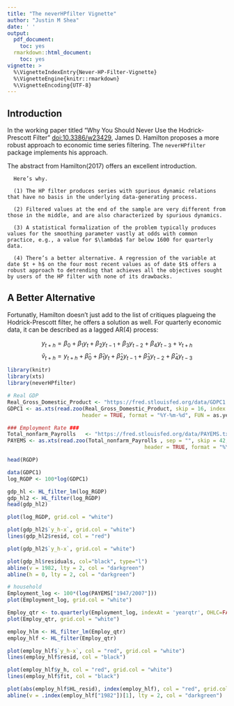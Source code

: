 ```yaml
---
title: "The neverHPfilter Vignette"
author: "Justin M Shea"
date: ' '
output:
  pdf_document:
    toc: yes
  rmarkdown::html_document:
    toc: yes
vignette: >
  %\VignetteIndexEntry{Never-HP-Filter-Vignette}  
  %\VignetteEngine{knitr::rmarkdown}  
  %\VignetteEncoding{UTF-8}
---
```


## Introduction

In the working paper titled "Why You Should Never Use the Hodrick-Prescott Filter" <doi:10.3386/w23429>, James D. Hamilton proposes a more robust approach to economic time series filtering. The `neverHPfilter` package implements his approach.

The abstract from Hamilton(2017) offers an excellent introduction.

```
  Here’s why. 
  
  (1) The HP filter produces series with spurious dynamic relations that have no basis in the underlying data-generating process. 
  
  (2) Filtered values at the end of the sample are very different from those in the middle, and are also characterized by spurious dynamics. 
  
  (3) A statistical formalization of the problem typically produces values for the smoothing parameter vastly at odds with common practice, e.g., a value for $\lambda$ far below 1600 for quarterly data. 
  
  (4) There’s a better alternative. A regression of the variable at date $t + h$ on the four most recent values as of date $t$ offers a robust approach to detrending that achieves all the objectives sought by users of the HP filter with none of its drawbacks.
```

## A Better Alternative

Fortunatly, Hamilton doesn't just add to the list of critiques plagueing the Hodrick-Prescott filter, he offers a solution as well. For quarterly economic data, it can be described as a lagged AR(4) process:

$$y_{t+h} = \beta_0 + \beta_1 y_t + \beta_2 y_{t-1} +\beta_3 y_{t-2} + \beta_4 y_{t-3} + v_{t+h}$$
$$\hat{v}_{t+h} = y_{t+h} + \hat{\beta}_0 + \hat{\beta}_1 y_t + \hat{\beta}_2 y_{t-1} + \hat{\beta}_3 y_{t-2} + \hat{\beta}_4 y_{t-3}$$
```r
library(knitr)
library(xts)
library(neverHPfilter)
```

```r
# Real GDP
Real_Gross_Domestic_Product <- "https://fred.stlouisfed.org/data/GDPC1.txt"
GDPC1 <- as.xts(read.zoo(Real_Gross_Domestic_Product, skip = 16, index.column = 1,
                        header = TRUE, format = "%Y-%m-%d", FUN = as.yearqtr))

### Employment Rate ###
Total_nonfarm_Payrolls   <- "https://fred.stlouisfed.org/data/PAYEMS.txt"
PAYEMS <- as.xts(read.zoo(Total_nonfarm_Payrolls , sep = "", skip = 42, index.column = 1,
                                            header = TRUE, format = "%Y-%m-%d", FUN = as.yearmon))

head(RGDP)
```

```r
data(GDPC1)
log_RGDP <- 100*log(GDPC1)

gdp_hl <- HL_filter_lm(log_RGDP)
gdp_hl2 <- HL_filter(log_RGDP)
head(gdp_hl2)
```

```r
plot(log_RGDP, grid.col = "white")
```

```r
plot(gdp_hl2$`y_h-x`, grid.col = "white")
lines(gdp_hl2$resid, col = "red")
```

```r
plot(gdp_hl2$`y_h-x`, grid.col = "white")
```

```r
plot(gdp_hl$residuals, col="black", type="l")
abline(v = 1982, lty = 2, col = "darkgreen")
abline(h = 0, lty = 2, col = "darkgreen")
```

```r
# household
Employment_log <- 100*(log(PAYEMS["1947/2007"]))
plot(Employment_log, grid.col = "white")
```

```r
Employ_qtr <- to.quarterly(Employment_log, indexAt = 'yearqtr', OHLC=FALSE)
plot(Employ_qtr, grid.col = "white")

employ_hlm <- HL_filter_lm(Employ_qtr)
employ_hlf <- HL_filter(Employ_qtr)

plot(employ_hlf$`y_h-x`, col = "red", grid.col = "white")
lines(employ_hlf$resid, col = "black")

plot(employ_hlf$y_h, col = "red", grid.col = "white")
lines(employ_hlf$fit, col = "black")

plot(abs(employ_hlf$HL_resid), index(employ_hlf), col = "red", grid.col = "white")
abline(v = .index(employ_hlf["1982"])[1], lty = 2, col = "darkgreen")
```
